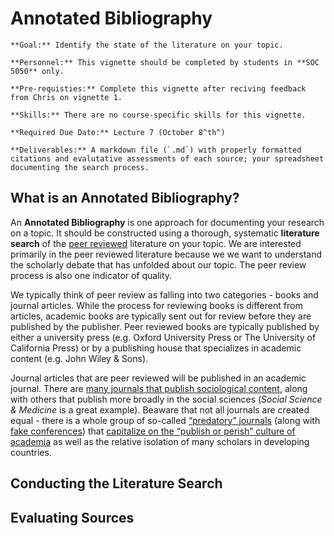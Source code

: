 # Annotated Bibliography

```block
**Goal:** Identify the state of the literature on your topic.
```

```block
**Personnel:** This vignette should be completed by students in **SOC 5050** only.
```

```block
**Pre-requisties:** Complete this vignette after reciving feedback from Chris on vignette 1.
```

```block
**Skills:** There are no course-specific skills for this vignette.
```

```block
**Required Due Date:** Lecture 7 (October 8^th^)
```

```block
**Deliverables:** A markdown file (`.md`) with properly formatted citations and evalutative assessments of each source; your spreadsheet documenting the search process.
```

## What is an Annotated Bibliography?
An **Annotated Bibliography** is one approach for documenting your research on a topic. It should be constructed using a thorough, systematic **literature search** of the [peer reviewed](https://library.sdsu.edu/research-services/research-help/peer-reviewed-articles) literature on your topic. We are interested primarily in the peer reviewed literature because we we want to understand the scholarly debate that has unfolded about our topic. The peer review process is also one indicator of quality. 

We typically think of peer review as falling into two categories - books and journal articles. While the process for reviewing books is different from articles, academic books are typically sent out for review before they are published by the publisher. Peer reviewed books are typically published by either a university press (e.g. Oxford University Press or The University of California Press) or by a publishing house that specializes in academic content (e.g. John Wiley & Sons).

Journal articles that are peer reviewed will be published in an academic journal. There are [many journals that publish sociological content](https://gmusocgrads.wordpress.com/development/journals/), along with others that publish more broadly in the social sciences (*Social Science & Medicine* is a great example). Beaware that not all journals are created equal - there is a whole group of so-called ["predatory" journals](https://beallslist.weebly.com) (along with [fake conferences](https://www.nytimes.com/2016/12/29/upshot/fake-academe-looking-much-like-the-real-thing.html)) that [capitalize on the "publish or perish" culture of academia](https://www.nytimes.com/2017/10/30/science/predatory-journals-academics.html) as well as the relative isolation of many scholars in developing countries.



## Conducting the Literature Search


## Evaluating Sources

